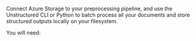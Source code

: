 Connect Azure Storage to your preprocessing pipeline, and use the Unstructured CLI or Python to batch process all your documents and store structured outputs locally on your filesystem.

You will need: 


<SharedAzure />
